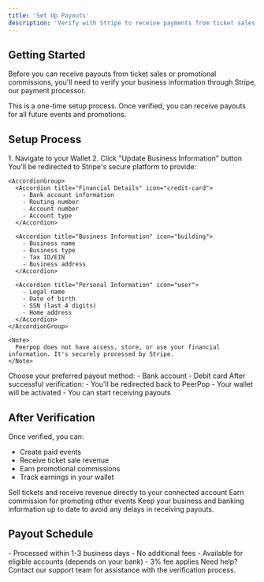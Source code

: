 ```yaml
---
title: 'Set Up Payouts'
description: 'Verify with Stripe to receive payments from ticket sales and promotions'
---
```


## Getting Started

Before you can receive payouts from ticket sales or promotional commissions, you'll need to verify your business information through Stripe, our payment processor.

<Note>
  This is a one-time setup process. Once verified, you can receive payouts for all future events and promotions.
</Note>

## Setup Process

<Steps>
  <Step title="Access Wallet">
    1. Navigate to your Wallet
    2. Click "Update Business Information" button
  </Step>
  
  <Step title="Stripe Verification">
    You'll be redirected to Stripe's secure platform to provide:
    
    <AccordionGroup>
      <Accordion title="Financial Details" icon="credit-card">
        - Bank account information
        - Routing number
        - Account number
        - Account type
      </Accordion>
      
      <Accordion title="Business Information" icon="building">
        - Business name
        - Business type
        - Tax ID/EIN
        - Business address
      </Accordion>
      
      <Accordion title="Personal Information" icon="user">
        - Legal name
        - Date of birth
        - SSN (last 4 digits)
        - Home address
      </Accordion>
    </AccordionGroup>

    <Note>
      Peerpop does not have access, store, or use your financial information. It's securely processed by Stripe.
    </Note>
  </Step>
  
  <Step title="Connect Payout Method">
    Choose your preferred payout method:
    - Bank account
    - Debit card
  </Step>
  
  <Step title="Verification Complete">
    After successful verification:
    - You'll be redirected back to PeerPop
    - Your wallet will be activated
    - You can start receiving payouts
  </Step>
</Steps>

## After Verification

Once verified, you can:
- Create paid events
- Receive ticket sale revenue
- Earn promotional commissions
- Track earnings in your wallet

<CardGroup cols={2}>
  <Card title="Paid Events" icon="ticket">
    Sell tickets and receive revenue directly to your connected account
  </Card>
  <Card title="Promoter Earnings" icon="money-bill">
    Earn commission for promoting other events
  </Card>
</CardGroup>

<Warning>
  Keep your business and banking information up to date to avoid any delays in receiving payouts.
</Warning>

## Payout Schedule

<AccordionGroup>
  <Accordion title="Standard Payouts" icon="calendar">
    - Processed within 1-3 business days
    - No additional fees
  </Accordion>
  
  <Accordion title="Instant Payouts" icon="bolt">
    - Available for eligible accounts (depends on your bank)
    - 3% fee applies
  </Accordion>
</AccordionGroup>

<Note>
  Need help? Contact our support team for assistance with the verification process.
</Note> 